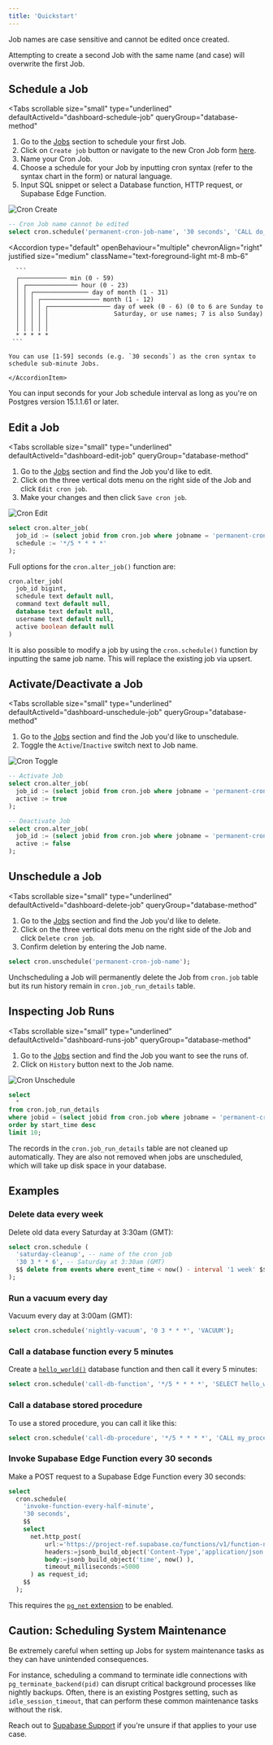 ```yaml
---
title: 'Quickstart'
---
```


<Admonition type="note">

Job names are case sensitive and cannot be edited once created.

Attempting to create a second Job with the same name (and case) will overwrite the first Job.

</Admonition>

## Schedule a Job

<Tabs
  scrollable
  size="small"
  type="underlined"
  defaultActiveId="dashboard-schedule-job"
  queryGroup="database-method"
>
<TabPanel id="dashboard-schedule-job" label="Dashboard">

1. Go to the [Jobs](/dashboard/project/_/integrations/cron/jobs) section to schedule your first Job.
2. Click on `Create job` button or navigate to the new Cron Job form [here](/dashboard/project/_/integrations/cron/jobs?dialog-shown=true).
3. Name your Cron Job.
4. Choose a schedule for your Job by inputting cron syntax (refer to the syntax chart in the form) or natural language.
5. Input SQL snippet or select a Database function, HTTP request, or Supabase Edge Function.

<Image
  alt="Cron Create"
  src="/docs/img/guides/database/cron/cron-create.png"
  className="max-w-[700px] !mx-auto border rounded-md"
  zoomable
/>

</TabPanel>
<TabPanel id="sql-schedule-job" label="SQL">

```sql
-- Cron Job name cannot be edited
select cron.schedule('permanent-cron-job-name', '30 seconds', 'CALL do_something()');
```

</TabPanel>
</Tabs>

<Accordion
  type="default"
  openBehaviour="multiple"
  chevronAlign="right"
  justified
  size="medium"
  className="text-foreground-light mt-8 mb-6"
>
  <div className="border-b mt-3 pb-3">
    <AccordionItem
      header="Cron syntax"
      id="item-1"
    >

      ```
      ┌───────────── min (0 - 59)
      │ ┌────────────── hour (0 - 23)
      │ │ ┌─────────────── day of month (1 - 31)
      │ │ │ ┌──────────────── month (1 - 12)
      │ │ │ │ ┌───────────────── day of week (0 - 6) (0 to 6 are Sunday to
      │ │ │ │ │                  Saturday, or use names; 7 is also Sunday)
      │ │ │ │ │
      │ │ │ │ │
      * * * * *
     ```

    You can use [1-59] seconds (e.g. `30 seconds`) as the cron syntax to schedule sub-minute Jobs.

    </AccordionItem>

  </div>
</Accordion>

<Admonition type="note">

You can input seconds for your Job schedule interval as long as you're on Postgres version 15.1.1.61 or later.

</Admonition>

## Edit a Job

<Tabs
  scrollable
  size="small"
  type="underlined"
  defaultActiveId="dashboard-edit-job"
  queryGroup="database-method"
>
<TabPanel id="dashboard-edit-job" label="Dashboard">

1. Go to the [Jobs](https://supabase.com/dashboard/project/_/integrations/cron/jobs) section and find the Job you'd like to edit.
2. Click on the three vertical dots menu on the right side of the Job and click `Edit cron job`.
3. Make your changes and then click `Save cron job`.

<Image
  alt="Cron Edit"
  src="/docs/img/guides/database/cron/cron-edit.png"
  className="max-w-[700px] !mx-auto border rounded-md"
  zoomable
/>

</TabPanel>
<TabPanel id="sql-edit-job" label="SQL">

```sql
select cron.alter_job(
  job_id := (select jobid from cron.job where jobname = 'permanent-cron-job-name'),
  schedule := '*/5 * * * *'
);
```

Full options for the `cron.alter_job()` function are:

```sql
cron.alter_job(
  job_id bigint,
  schedule text default null,
  command text default null,
  database text default null,
  username text default null,
  active boolean default null
)
```

It is also possible to modify a job by using the `cron.schedule()` function by inputting the same job name. This will replace the existing job via upsert.

</TabPanel>
</Tabs>

## Activate/Deactivate a Job

<Tabs
  scrollable
  size="small"
  type="underlined"
  defaultActiveId="dashboard-unschedule-job"
  queryGroup="database-method"
>
<TabPanel id="dashboard-unschedule-job" label="Dashboard">

1. Go to the [Jobs](/dashboard/project/_/integrations/cron/jobs) section and find the Job you'd like to unschedule.
2. Toggle the `Active`/`Inactive` switch next to Job name.

<Image
  alt="Cron Toggle"
  src="/docs/img/guides/database/cron/cron-toggle.png"
  className="max-w-[700px] !mx-auto border rounded-md"
  zoomable
/>

</TabPanel>
<TabPanel id="sql-unschedule-job" label="SQL">

```sql
-- Activate Job
select cron.alter_job(
  job_id := (select jobid from cron.job where jobname = 'permanent-cron-job-name'),
  active := true
);

-- Deactivate Job
select cron.alter_job(
  job_id := (select jobid from cron.job where jobname = 'permanent-cron-job-name'),
  active := false
);
```

</TabPanel>
</Tabs>

## Unschedule a Job

<Tabs
  scrollable
  size="small"
  type="underlined"
  defaultActiveId="dashboard-delete-job"
  queryGroup="database-method"
>
<TabPanel id="dashboard-delete-job" label="Dashboard">

1. Go to the [Jobs](/dashboard/project/_/integrations/cron/jobs) section and find the Job you'd like to delete.
2. Click on the three vertical dots menu on the right side of the Job and click `Delete cron job`.
3. Confirm deletion by entering the Job name.

</TabPanel>
<TabPanel id="sql-delete-job" label="SQL">

```sql
select cron.unschedule('permanent-cron-job-name');
```

<Admonition type="warning">

Unchscheduling a Job will permanently delete the Job from `cron.job` table but its run history remain in `cron.job_run_details` table.

</Admonition>

</TabPanel>
</Tabs>

## Inspecting Job Runs

<Tabs
  scrollable
  size="small"
  type="underlined"
  defaultActiveId="dashboard-runs-job"
  queryGroup="database-method"
>
<TabPanel id="dashboard-runs-job" label="Dashboard">

1. Go to the [Jobs](https://supabase.com/dashboard/project/_/integrations/cron/jobs) section and find the Job you want to see the runs of.
2. Click on `History` button next to the Job name.

<Image
  alt="Cron Unschedule"
  src="/docs/img/guides/database/cron/cron-unschedule.png"
  className="max-w-[700px] !mx-auto border rounded-md"
  zoomable
/>

</TabPanel>
<TabPanel id="sql-runs-job" label="SQL">

```sql
select
  *
from cron.job_run_details
where jobid = (select jobid from cron.job where jobname = 'permanent-cron-job-name')
order by start_time desc
limit 10;
```

<Admonition type="warning">

The records in the `cron.job_run_details` table are not cleaned up automatically. They are also not removed when jobs are unscheduled, which will take up disk space in your database.

</Admonition>

</TabPanel>
</Tabs>

## Examples

### Delete data every week

Delete old data every Saturday at 3:30am (GMT):

```sql
select cron.schedule (
  'saturday-cleanup', -- name of the cron job
  '30 3 * * 6', -- Saturday at 3:30am (GMT)
  $$ delete from events where event_time < now() - interval '1 week' $$
);
```

### Run a vacuum every day

Vacuum every day at 3:00am (GMT):

```sql
select cron.schedule('nightly-vacuum', '0 3 * * *', 'VACUUM');
```

### Call a database function every 5 minutes

Create a [`hello_world()`](/docs/guides/database/functions?language=sql#simple-functions) database function and then call it every 5 minutes:

```sql
select cron.schedule('call-db-function', '*/5 * * * *', 'SELECT hello_world()');
```

### Call a database stored procedure

To use a stored procedure, you can call it like this:

```sql
select cron.schedule('call-db-procedure', '*/5 * * * *', 'CALL my_procedure()');
```

### Invoke Supabase Edge Function every 30 seconds

Make a POST request to a Supabase Edge Function every 30 seconds:

```sql
select
  cron.schedule(
    'invoke-function-every-half-minute',
    '30 seconds',
    $$
    select
      net.http_post(
          url:='https://project-ref.supabase.co/functions/v1/function-name',
          headers:=jsonb_build_object('Content-Type','application/json', 'Authorization', 'Bearer ' || 'YOUR_ANON_KEY'),
          body:=jsonb_build_object('time', now() ),
          timeout_milliseconds:=5000
      ) as request_id;
    $$
  );
```

<Admonition type="note">

This requires the [`pg_net` extension](/docs/guides/database/extensions/pg_net) to be enabled.

</Admonition>

## Caution: Scheduling System Maintenance

Be extremely careful when setting up Jobs for system maintenance tasks as they can have unintended consequences.

For instance, scheduling a command to terminate idle connections with `pg_terminate_backend(pid)` can disrupt critical background processes like nightly backups. Often, there is an existing Postgres setting, such as `idle_session_timeout`, that can perform these common maintenance tasks without the risk.

Reach out to [Supabase Support](https://supabase.com/support) if you're unsure if that applies to your use case.
